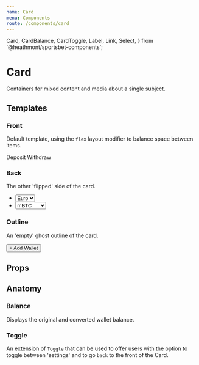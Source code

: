 ```yaml
---
name: Card
menu: Components
route: /components/card
---
```


  Card,
  CardBalance,
  CardToggle,
  Label,
  Link,
  Select,
} from '@heathmont/sportsbet-components';

# Card

Containers for mixed content and media about a single subject.

## Templates

### Front

Default template, using the `flex` layout modifier to balance space between items.

<Playground>
  <Card flex>
    <CardToggle />
    <CardBalance
      from={{
        currency: 'Bitcoin',
        value: 1526.56,
        unit: 'mBTC',
        unitTitle: 'Millibitcoin',
      }}
      to={{ currency: 'Dollars', value: 354568.68, unit: 'USD' }}
    />
    <div>
      <Link style={{ marginRight: spacing() }}>Deposit</Link>
      <Link disabled>Withdraw</Link>
    </div>
  </Card>
</Playground>

### Back

The other 'flipped' side of the card.

<Playground>
  <Card template="back">
    <CardToggle back />
    <form>
      <ul>
        <li>
          <Label text="Converted currency">
            <Select short>
              <option value="euro">Euro</option>
              <option value="gbp">GBP</option>
              <option value="usd">USD</option>
            </Select>
          </Label>
        </li>
        <li>
          <Label text="Balance in">
            <Select short>
              <option value="euro">mBTC</option>
              <option value="gbp">Doge</option>
              <option value="usd">Ethereum</option>
            </Select>
          </Label>
        </li>
      </ul>
    </form>
  </Card>
</Playground>

### Outline

An 'empty' ghost outline of the card.

<Playground>
  <Card template="outline">
    <button>+ Add Wallet</button>
  </Card>
</Playground>

## Props

<PropsTable of={Card} />

## Anatomy

### Balance

Displays the original and converted wallet balance.

<Playground>
  <CardBalance
    from={{
      currency: 'Bitcoin',
      value: 1526.56,
      unit: 'mBTC',
      unitTitle: 'Millibitcoin',
    }}
    to={{ currency: 'Dollars', value: 354568.68, unit: 'USD' }}
  />
</Playground>

<PropsTable of={CardBalance} />

### Toggle

An extension of `Toggle` that can be used to offer users with the option to toggle between 'settings' and to go `back` to the front of the Card.

<Playground>
  <CardToggle />
</Playground>

<PropsTable of={CardToggle} />
